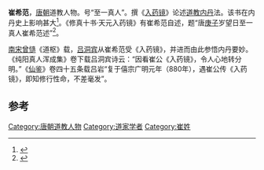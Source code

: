 {{道教}}
'''崔希范'''，[[唐朝|唐朝]]道教人物。号“至一真人”。撰《[[入药镜|入药镜]]》论述[[道教|道教]][[内丹|内丹]]法。该书在内丹史上影响甚大<ref>{{Cite book|title=唐宋丹道文学简论|last=何江涛著|first=|publisher=北京：中国广播电视出版社|year=2017.03|isbn=978-7-5043-7852-1|location=|pages=29}}</ref>。《修真十书·天元入药镜》有崔希范自述，题“唐[[庚子|庚子]]岁望日至一真人崔希范述”<ref>{{Cite book|title=中医大辞典|last=高希言，朱平生，田力主编|first=|publisher=太原：山西科学技术出版社|year=2017.09|isbn=978-7-5377-5247-3|location=|pages=31}}</ref>。

[[南宋|南宋]][[曾慥|曾慥]]《道枢》载，[[吕洞宾|吕洞宾]]从崔希范受《入药镜》，并进而由此参悟内丹要妙。 《纯阳真人浑成集》卷下载吕洞宾诗云：“因看崔公《入药镜》，令人心地转分明。”《[[仙鉴|仙鉴]]》卷四十五条载吕岩“复于僖宗广明元年（880年），遇崔公传《入药镜》，即知修行性命，不差毫发”。

==参考==
{{reflist}}
{{唐朝人小作品}}
[[Category:唐朝道教人物|Category:唐朝道教人物]]
[[Category:道家学者|Category:道家学者]]
[[Category:崔姓|Category:崔姓]]
